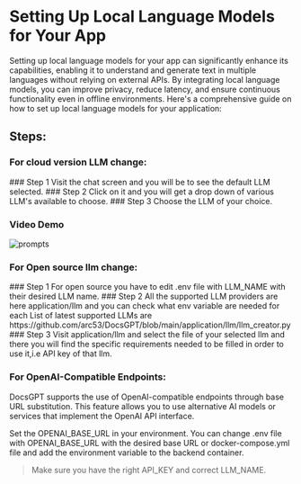 

# Setting Up Local Language Models for Your App

Setting up local language models for your app can significantly enhance its capabilities, enabling it to understand and generate text in multiple languages without relying on external APIs. By integrating local language models, you can improve privacy, reduce latency, and ensure continuous functionality even in offline environments. Here's a comprehensive guide on how to set up local language models for your application:

## Steps:
### For cloud version LLM change:
<Steps >
### Step 1
Visit the chat screen and you will be to see the default LLM selected.
### Step 2
Click on it and you will get a drop down of various LLM's available to choose.
### Step 3
Choose the LLM of your choice.

</Steps>




### Video Demo
<Image src="/llms.gif" alt="prompts" width={800} height={500} />

### For Open source llm change:
<Steps >
### Step 1
For open source you  have to edit .env file with LLM_NAME with their desired LLM name.
### Step 2
All the supported LLM providers are here application/llm and you  can check what env variable are needed for each
List of latest supported LLMs are https://github.com/arc53/DocsGPT/blob/main/application/llm/llm_creator.py
### Step 3
Visit application/llm and select the file of your selected llm and there you will find the specific requirements needed to be filled in order to use it,i.e API key of that llm.
</Steps>

### For OpenAI-Compatible Endpoints:
DocsGPT supports the use of OpenAI-compatible endpoints through base URL substitution. This feature allows you to use alternative AI models or services that implement the OpenAI API interface.


Set the OPENAI_BASE_URL in your environment. You can change .env file with OPENAI_BASE_URL with the desired base URL or docker-compose.yml file and add the environment variable to the backend container.

> Make sure you have the right API_KEY and correct LLM_NAME.





